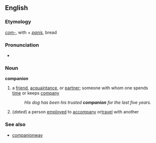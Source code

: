 ==English==
===Etymology===
{{L.}} ''[[com-]]'', with + ''[[panis]]'', bread
===Pronunciation===
*{{audio|en-us-companion.ogg|Audio (US)}}

===Noun===
'''companion'''
#a [[friend]], [[acquaintance]], or [[partner]]; someone with whom one spends [[time]] or keeps [[company]]
#:''His dog has been his trusted '''companion''' for the last five years.''
#(''dated'') a person [[employ]]ed to [[accompany]] or[[travel]] with another
===See also===
*[[companionway]]